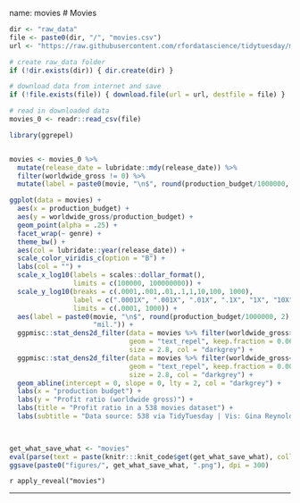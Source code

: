 name: movies
# Movies



```{r, echo = F}

dir <- "raw_data"
file <- paste0(dir, "/", "movies.csv")
url <- "https://raw.githubusercontent.com/rfordatascience/tidytuesday/master/data/2018/2018-10-23/movie_profit.csv"

# create raw_data folder
if (!dir.exists(dir)) { dir.create(dir) }

# download data from internet and save
if (!file.exists(file)) { download.file(url = url, destfile = file) }

# read in downloaded data
movies_0 <- readr::read_csv(file)
```


```{r, echo = F, warning=F, message=F}
library(ggrepel)


movies <- movies_0 %>% 
  mutate(release_date = lubridate::mdy(release_date)) %>% 
  filter(worldwide_gross != 0) %>% 
  mutate(label = paste0(movie, "\n$", round(production_budget/1000000, 2), "mil."))

```



```{r movies, eval=F, echo=F, fig.width=12}
ggplot(data = movies) +
  aes(x = production_budget) +
  aes(y = worldwide_gross/production_budget) +
  geom_point(alpha = .25) +
  facet_wrap(~ genre) +
  theme_bw() +
  aes(col = lubridate::year(release_date)) +
  scale_color_viridis_c(option = "B") +
  labs(col = "") +
  scale_x_log10(labels = scales::dollar_format(), 
                limits = c(100000, 100000000)) + 
  scale_y_log10(breaks = c(.0001,.001,.01,.1,1,10,100, 1000), 
                label = c(".0001X", ".001X", ".01X", ".1X", "1X", "10X", "100X", "1000X"), 
                limits = c(.0001, 1000)) +
  aes(label = paste0(movie, "\n$", round(production_budget/1000000, 2), 
                     "mil.")) +
  ggpmisc::stat_dens2d_filter(data = movies %>% filter(worldwide_gross>10*production_budget), 
                              geom = "text_repel", keep.fraction = 0.06, 
                              size = 2.8, col = "darkgrey") + 
  ggpmisc::stat_dens2d_filter(data = movies %>% filter(worldwide_gross<production_budget), 
                              geom = "text_repel", keep.fraction = 0.002, 
                              size = 2.8, col = "darkgrey") + 
  geom_abline(intercept = 0, slope = 0, lty = 2, col = "darkgrey") +
  labs(x = "production budget") +
  labs(y = "Profit ratio (worldwide gross)") +
  labs(title = "Profit ratio in a 538 movies dataset") +
  labs(subtitle = "Data source: 538 via TidyTuesday | Vis: Gina Reynolds")

  

```

```{r, echo = F, warning=F, message=F, eval = T, fig.show='hide'}
get_what_save_what <- "movies"
eval(parse(text = paste(knitr:::knit_code$get(get_what_save_what), collapse = "")))
ggsave(paste0("figures/", get_what_save_what, ".png"), dpi = 300)
```

`r apply_reveal("movies")`


---
